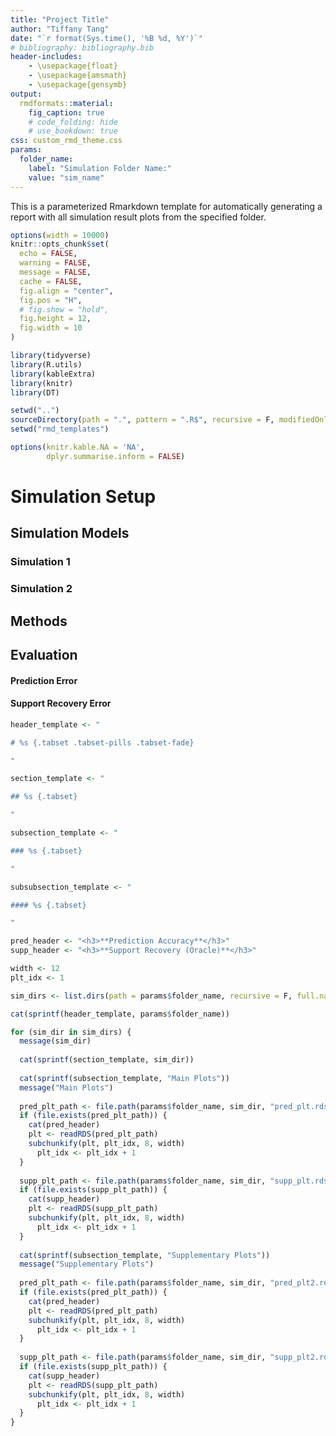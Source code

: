 ```yaml
---
title: "Project Title"
author: "Tiffany Tang"
date: "`r format(Sys.time(), '%B %d, %Y')`"
# bibliography: bibliography.bib
header-includes:
    - \usepackage{float}
    - \usepackage{amsmath}
    - \usepackage{gensymb}
output:
  rmdformats::material:
    fig_caption: true
    # code_folding: hide
    # use_bookdown: true
css: custom_rmd_theme.css
params:
  folder_name: 
    label: "Simulation Folder Name:"
    value: "sim_name"
---
```



This is a parameterized Rmarkdown template for automatically generating a report with all simulation result plots from the specified folder.
  


```r
options(width = 10000)
knitr::opts_chunk$set(
  echo = FALSE,
  warning = FALSE,
  message = FALSE,
  cache = FALSE,
  fig.align = "center",
  fig.pos = "H",
  # fig.show = "hold",
  fig.height = 12,
  fig.width = 10
)

library(tidyverse)
library(R.utils)
library(kableExtra)
library(knitr)
library(DT)

setwd("..")
sourceDirectory(path = ".", pattern = ".R$", recursive = F, modifiedOnly = F)
setwd("rmd_templates")

options(knitr.kable.NA = 'NA', 
        dplyr.summarise.inform = FALSE)

```


# Simulation Setup {.tabset .tabset-pills .tabset-fade}

## Simulation Models {.tabset .tabset-pills .tabset-fade}

### Simulation 1

### Simulation 2 


## Methods

## Evaluation

#### **Prediction Error**

#### **Support Recovery Error**


```r

header_template <- "

# %s {.tabset .tabset-pills .tabset-fade}

"

section_template <- "

## %s {.tabset}

"

subsection_template <- "

### %s {.tabset}

"

subsubsection_template <- "

#### %s {.tabset}

"

pred_header <- "<h3>**Prediction Accuracy**</h3>"
supp_header <- "<h3>**Support Recovery (Oracle)**</h3>"

width <- 12
plt_idx <- 1

sim_dirs <- list.dirs(path = params$folder_name, recursive = F, full.names = F)

cat(sprintf(header_template, params$folder_name))

for (sim_dir in sim_dirs) {
  message(sim_dir)
  
  cat(sprintf(section_template, sim_dir))
  
  cat(sprintf(subsection_template, "Main Plots"))
  message("Main Plots")
  
  pred_plt_path <- file.path(params$folder_name, sim_dir, "pred_plt.rds")
  if (file.exists(pred_plt_path)) {
    cat(pred_header)
    plt <- readRDS(pred_plt_path)
    subchunkify(plt, plt_idx, 8, width)
      plt_idx <- plt_idx + 1
  }
  
  supp_plt_path <- file.path(params$folder_name, sim_dir, "supp_plt.rds")
  if (file.exists(supp_plt_path)) {
    cat(supp_header)
    plt <- readRDS(supp_plt_path)
    subchunkify(plt, plt_idx, 8, width)
      plt_idx <- plt_idx + 1
  }
  
  cat(sprintf(subsection_template, "Supplementary Plots"))
  message("Supplementary Plots")
  
  pred_plt_path <- file.path(params$folder_name, sim_dir, "pred_plt2.rds")
  if (file.exists(pred_plt_path)) {
    cat(pred_header)
    plt <- readRDS(pred_plt_path)
    subchunkify(plt, plt_idx, 8, width)
      plt_idx <- plt_idx + 1
  }
  
  supp_plt_path <- file.path(params$folder_name, sim_dir, "supp_plt2.rds")
  if (file.exists(supp_plt_path)) {
    cat(supp_header)
    plt <- readRDS(supp_plt_path)
    subchunkify(plt, plt_idx, 8, width)
      plt_idx <- plt_idx + 1
  }
}

```


<!-- # Bibliography -->
